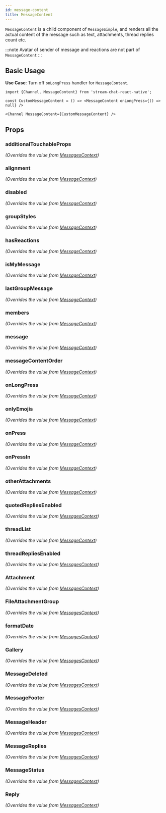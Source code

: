 ```yaml
---
id: message-content
title: MessageContent
---
```





`MessageContent` is a child component of `MessageSimple`, and renders all the actual content of the message such as text, attachments, thread replies count etc.

:::note
Avatar of sender of message and reactions are not part of `MessageContent`
:::

## Basic Usage

**Use Case**: Turn off `onLongPress` handler for `MessageContent`.

```tsx
import {Channel, MessageContent} from 'stream-chat-react-native';

const CustomMessageContent = () => <MessageContent onLongPress={() => null} />

<Channel MessageContent={CustomMessageContent} />
```

## Props

### additionalTouchableProps

_(Overrides the value from [MessagesContext](../../contexts/messages-context))_

<AdditionalTouchableProps />

### alignment

_(Overrides the value from [MessageContext](../../contexts/message-context))_

<Alignment />

### disabled

_(Overrides the value from [MessageContext](../../contexts/message-context))_

<Disabled />

<!-- ### goToMessage -->

### groupStyles

_(Overrides the value from [MessageContext](../../contexts/message-context))_

<GroupStyles />

### hasReactions

_(Overrides the value from [MessageContext](../../contexts/message-context))_

<HasReactions />

### isMyMessage

_(Overrides the value from [MessageContext](../../contexts/message-context))_

<IsMyMessage />

### lastGroupMessage

_(Overrides the value from [MessageContext](../../contexts/message-context))_

<LastGroupMessage />

### members

_(Overrides the value from [MessageContext](../../contexts/message-context))_

<Members />

### message

_(Overrides the value from [MessageContext](../../contexts/message-context))_

<MessageProp />

### messageContentOrder

_(Overrides the value from [MessageContext](../../contexts/message-context))_

<MessageContentOrder />

### onLongPress

_(Overrides the value from [MessageContext](../../contexts/message-context))_

<OnLongPress />

### onlyEmojis

_(Overrides the value from [MessageContext](../../contexts/message-context))_

<OnlyEmojis />

### onPress

_(Overrides the value from [MessageContext](../../contexts/message-context))_

<OnPress />

### onPressIn

_(Overrides the value from [MessageContext](../../contexts/message-context))_

<OnPressIn />

### otherAttachments

_(Overrides the value from [MessageContext](../../contexts/message-context))_

<OtherAttachments />

<!-- ### preventPress -->

<!-- ### showMessageStatus -->

### quotedRepliesEnabled

_(Overrides the value from [MessagesContext](../../contexts/messages-context))_

<QuotedRepliesEnabled />

### threadList

_(Overrides the value from [MessageContext](../../contexts/message-context))_

<ThreadList />

### threadRepliesEnabled

_(Overrides the value from [MessagesContext](../../contexts/messages-context))_

<ThreadRepliesEnabled />

### Attachment

_(Overrides the value from [MessagesContext](../../contexts/messages-context))_

<Attachment />

### FileAttachmentGroup

_(Overrides the value from [MessagesContext](../../contexts/messages-context))_

<FileAttachmentGroup />

### formatDate

_(Overrides the value from [MessagesContext](../../contexts/messages-context))_

<FormatDate />

### Gallery

_(Overrides the value from [MessagesContext](../../contexts/messages-context))_

<Gallery />

### MessageDeleted

_(Overrides the value from [MessagesContext](../../contexts/messages-context))_

<MessageDeleted />

### MessageFooter

_(Overrides the value from [MessagesContext](../../contexts/messages-context))_

<MessageFooter />

### MessageHeader

_(Overrides the value from [MessagesContext](../../contexts/messages-context))_

<MessageHeader />

### MessageReplies

_(Overrides the value from [MessagesContext](../../contexts/messages-context))_

<MessageReplies />

### MessageStatus

_(Overrides the value from [MessagesContext](../../contexts/messages-context))_

<MessageStatus />

### Reply

_(Overrides the value from [MessagesContext](../../contexts/messages-context))_

<Reply />
